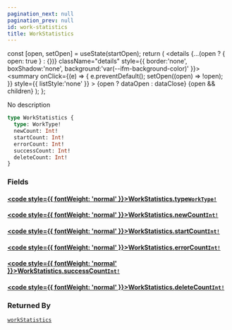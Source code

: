 ```yaml
---
pagination_next: null
pagination_prev: null
id: work-statistics
title: WorkStatistics
---
```









  const [open, setOpen] = useState(startOpen);
  return (
    <details {...(open ? { open: true } : {})} className="details" style={{ border:'none', boxShadow:'none', background:'var(--ifm-background-color)' }}>
      <summary
        onClick={(e) => {
          e.preventDefault();
          setOpen((open) => !open);
        }}
        style={{ listStyle:'none' }}
      >
      {open ? dataOpen : dataClose}
      </summary>
      {open && children}
    </details>
  );
};








No description


```graphql
type WorkStatistics {
  type: WorkType!
  newCount: Int!
  startCount: Int!
  errorCount: Int!
  successCount: Int!
  deleteCount: Int!
}
```




### Fields

#### [<code style={{ fontWeight: 'normal' }}>WorkStatistics.<b>type</b></code>](#)<Bullet />[`WorkType!`](/schema/types/enums/work-type.mdx) <Badge class="badge badge--secondary" text="non-null"/> <Badge class="badge badge--secondary" text="enum"/> 



#### [<code style={{ fontWeight: 'normal' }}>WorkStatistics.<b>newCount</b></code>](#)<Bullet />[`Int!`](/schema/types/scalars/int.mdx) <Badge class="badge badge--secondary" text="non-null"/> <Badge class="badge badge--secondary" text="scalar"/> 



#### [<code style={{ fontWeight: 'normal' }}>WorkStatistics.<b>startCount</b></code>](#)<Bullet />[`Int!`](/schema/types/scalars/int.mdx) <Badge class="badge badge--secondary" text="non-null"/> <Badge class="badge badge--secondary" text="scalar"/> 



#### [<code style={{ fontWeight: 'normal' }}>WorkStatistics.<b>errorCount</b></code>](#)<Bullet />[`Int!`](/schema/types/scalars/int.mdx) <Badge class="badge badge--secondary" text="non-null"/> <Badge class="badge badge--secondary" text="scalar"/> 



#### [<code style={{ fontWeight: 'normal' }}>WorkStatistics.<b>successCount</b></code>](#)<Bullet />[`Int!`](/schema/types/scalars/int.mdx) <Badge class="badge badge--secondary" text="non-null"/> <Badge class="badge badge--secondary" text="scalar"/> 



#### [<code style={{ fontWeight: 'normal' }}>WorkStatistics.<b>deleteCount</b></code>](#)<Bullet />[`Int!`](/schema/types/scalars/int.mdx) <Badge class="badge badge--secondary" text="non-null"/> <Badge class="badge badge--secondary" text="scalar"/> 







### Returned By

[`workStatistics`](/schema/operations/queries/work-statistics.mdx)  <Badge class="badge badge--secondary" text="query"/>

